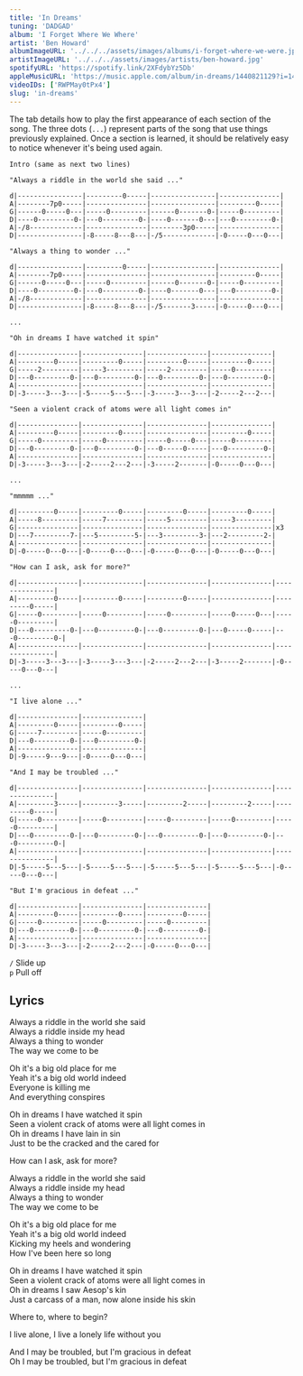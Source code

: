 ```yaml
---
title: 'In Dreams'
tuning: 'DADGAD'
album: 'I Forget Where We Where'
artist: 'Ben Howard'
albumImageURL: '../../../assets/images/albums/i-forget-where-we-were.jpg'
artistImageURL: '../../../assets/images/artists/ben-howard.jpg'
spotifyURL: 'https://spotify.link/2XFdybYz5Db'
appleMusicURL: 'https://music.apple.com/album/in-dreams/1440821129?i=1440821138&l'
videoIDs: ['RWPMay0tPx4']
slug: 'in-dreams'
---
```


The tab details how to play the first appearance of each section of the song. The three dots (`...`) represent parts of the song that use things previously explained. Once a section is learned, it should be relatively easy to notice whenever it's being used again.

```
Intro (same as next two lines)

"Always a riddle in the world she said ..."
 
d|----------------|---------0-----|----------------|---------------|
A|--------7p0-----|---------------|----------------|---------0-----|
G|------0-----0---|-----0---------|------0-------0-|-----0---------|
D|----0---------0-|---0---------0-|----0-------0---|---0---------0-|
A|-/8-------------|---------------|--------3p0-----|---------------|
D|----------------|-8-----8---8---|-/5-------------|-0-----0---0---|

"Always a thing to wonder ..."
 
d|----------------|---------0-----|----------------|---------------|
A|--------7p0-----|---------------|----------------|---------0-----|
G|------0-----0---|-----0---------|------0-------0-|-----0---------|
D|----0---------0-|---0---------0-|----0-------0---|---0---------0-|
A|-/8-------------|---------------|----------------|---------------|
D|----------------|-8-----8---8---|-/5-------3-----|-0-----0---0---|

...

"Oh in dreams I have watched it spin"

d|---------------|---------------|---------------|---------------|
A|---------0-----|---------0-----|---------0-----|---------0-----|
G|-----2---------|-----3---------|-----2---------|-----0---------|
D|---0---------0-|---0---------0-|---0---------0-|---0---------0-|
A|---------------|---------------|---------------|---------------|
D|-3-----3---3---|-5-----5---5---|-3-----3---3---|-2-----2---2---|

"Seen a violent crack of atoms were all light comes in"
 
d|---------------|---------------|---------------|---------------|
A|---------0-----|---------0-----|---------------|---------0-----|
G|-----0---------|-----0---------|-----0-----0---|-----0---------|
D|---0---------0-|---0---------0-|---0-----0-----|---0---------0-|
A|---------------|---------------|---------------|---------------|
D|-3-----3---3---|-2-----2---2---|-3-----2-------|-0-----0---0---|

...

"mmmmm ..."

d|---------0-----|---------0-----|---------0-----|---------0-----|
A|-----8---------|-----7---------|-----5---------|-----3---------|
G|---------------|---------------|---------------|---------------|x3
D|---7---------7-|---5---------5-|---3---------3-|---2---------2-|
A|---------------|---------------|---------------|---------------|
D|-0-----0---0---|-0-----0---0---|-0-----0---0---|-0-----0---0---|

"How can I ask, ask for more?"

d|---------------|---------------|---------------|---------------|---------------|
A|---------0-----|---------0-----|---------0-----|---------------|---------0-----|
G|-----0---------|-----0---------|-----0---------|-----0-----0---|-----0---------|
D|---0---------0-|---0---------0-|---0---------0-|---0-----0-----|---0---------0-|
A|---------------|---------------|---------------|---------------|---------------|
D|-3-----3---3---|-3-----3---3---|-2-----2---2---|-3-----2-------|-0-----0---0---|

...

"I live alone ..."

d|---------------|---------------|
A|---------0-----|---------0-----|
G|-----7---------|-----0---------|
D|---0---------0-|---0---------0-|
A|---------------|---------------|
D|-9-----9---9---|-0-----0---0---|

"And I may be troubled ..."

d|---------------|---------------|---------------|---------------|---------------|
A|---------3-----|---------3-----|---------2-----|---------2-----|---------0-----|
G|-----0---------|-----0---------|-----0---------|-----0---------|-----0---------|
D|---0---------0-|---0---------0-|---0---------0-|---0---------0-|---0---------0-|
A|---------------|---------------|---------------|---------------|---------------|
D|-5-----5---5---|-5-----5---5---|-5-----5---5---|-5-----5---5---|-0-----0---0---|

"But I'm gracious in defeat ..."

d|---------------|---------------|---------------|
A|---------0-----|---------0-----|---------0-----|
G|-----0---------|-----0---------|-----0---------|
D|---0---------0-|---0---------0-|---0---------0-|
A|---------------|---------------|---------------|
D|-3-----3---3---|-2-----2---2---|-0-----0---0---|
```

`/` Slide up  
`p` Pull off  

## Lyrics

Always a riddle in the world she said  
Always a riddle inside my head  
Always a thing to wonder  
The way we come to be  

Oh it's a big old place for me  
Yeah it's a big old world indeed  
Everyone is killing me   
And everything conspires  

Oh in dreams I have watched it spin  
Seen a violent crack of atoms were all light comes in  
Oh in dreams I have lain in sin  
Just to be the cracked and the cared for  

How can I ask, ask for more?  

Always a riddle in the world she said  
Always a riddle inside my head  
Always a thing to wonder  
The way we come to be  

Oh it's a big old place for me  
Yeah it's a big old world indeed  
Kicking my heels and wondering  
How I've been here so long  

Oh in dreams I have watched it spin  
Seen a violent crack of atoms were all light comes in  
Oh in dreams I saw Aesop's kin  
Just a carcass of a man, now alone inside his skin  

Where to, where to begin?  

I live alone, I live a lonely life without you  

And I may be troubled, but I'm gracious in defeat  
Oh I may be troubled, but I'm gracious in defeat  